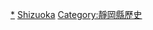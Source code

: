 {{Template:Category:日本都道府縣的行政區劃 (廢除)|靜岡縣}}

[[Category:靜岡縣的市町村|*]]
[[Category:日本已廢除的市町村|Shizuoka]]
[[Category:靜岡縣歷史|Category:靜岡縣歷史]]